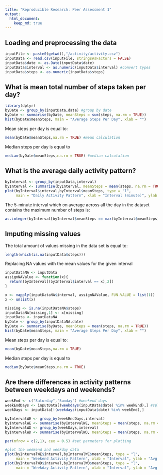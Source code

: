 ```yaml
---
title: "Reproducible Research: Peer Assessment 1"
output: 
  html_document:
    keep_md: true
---
```



## Loading and preprocessing the data
```r
inputFile <- paste0(getwd(),"/activity/activity.csv")  
inputData <- read.csv(inputFile, stringsAsFactors = FALSE)
inputData$date <- as.Date(inputData$date)
inputData$interval <- as.numeric(inputData$interval) #convert types
inputData$steps <- as.numeric(inputData$steps)
```

## What is mean total number of steps taken per day?
```r
library(dplyr)
byDate <- group_by(inputData,date) #group by date
byDate <- summarise(byDate, meanSteps = sum(steps, na.rm = TRUE))
hist(byDate$meanSteps, main = "Average Steps Per Day", xlab = "")  
```

Mean steps per day is equal to:
```r
mean(byDate$meanSteps,na.rm = TRUE) #mean calculation
```
Median steps per day is equal to 
```r
median(byDate$meanSteps,na.rm = TRUE) #median calculation
```

## What is the average daily activity pattern?
```r
byInterval <- group_by(inputData,interval)
byInterval <- summarise(byInterval, meanSteps = mean(steps, na.rm = TRUE))
plot(byInterval$interval,byInterval$meanSteps, type = "l", 
     main = "Daily Activity Pattern", xlab = "Interval (minute)", ylab = "Avg steps")
```

The 5-minute interval which on average across all the day in the dataset contains the maximum number of steps is:
```r
as.integer(byInterval[byInterval$meanSteps == max(byInterval$meanSteps),1])
```

## Imputing missing values
The total amount of values missing in the data set is equal to:
```r
length(which(is.na(inputData$steps)))
```

Replacing NA values with the mean values for the given interval

```r
inputDataNA <- inputData
assignNAValue <- function(x){
  return(byInterval[(byInterval$interval == x),2])
}

x <- vapply(inputDataNA$interval, assignNAValue, FUN.VALUE = list(1))
x <- unlist(x)

missing <- is.na(inputDataNA$steps)
inputDataNA[missing,1] <- x[missing]
inputData <- inputDataNA
byDate <- group_by(inputDataNA,date)
byDate <- summarise(byDate, meanSteps = mean(steps, na.rm = TRUE))
hist(byDate$meanSteps, main = "Average Steps Per Day", xlab = "")
```

Mean steps per day is equal to:
```r
mean(byDate$meanSteps,na.rm = TRUE)
```
Median steps per day is equal to 
```r
median(byDate$meanSteps,na.rm = TRUE)
```

## Are there differences in activity patterns between weekdays and weekends?
```r
weekEnd <- c("Saturday","Sunday") #weekend days
weekEndDays <- inputData[(weekdays(inputData$date) %in% weekEnd),] #split data
weekDays <- inputData[!(weekdays(inputData$date) %in% weekEnd),]

byIntervalWE <- group_by(weekEndDays,interval)
byIntervalWE <- summarise(byIntervalWE, meanSteps = mean(steps, na.rm = TRUE))
byIntervalWD <- group_by(weekDays,interval)
byIntervalWD <- summarise(byIntervalWD, meanSteps = mean(steps, na.rm = TRUE))

par(mfrow = c(2,1), cex = 0.5) #set parmeters for plotting

#plot the weekend and weekday data
plot(byIntervalWE$interval,byIntervalWE$meanSteps, type = "l", 
     main = "Weekend Activity Pattern", xlab = "Interval", ylab = "Avg steps")
plot(byIntervalWD$interval,byIntervalWD$meanSteps, type = "l", 
     main = "Weekday Activity Pattern", xlab = "Interval", ylab = "Avg steps")

```



